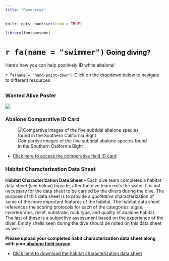 ```yaml
---
title: "Resources"
---
```


```r
knitr::opts_chunk$set(echo = TRUE)
```

```r
library(fontawesome)
```

# `r fa(name = "swimmer")`<span style='color:#000000; font-size:75%'> Going diving? </span>
Here's how you can help positively ID white abalone!

`r fa(name = "hand-point-down")` Click on the dropdown below to navigate to different resources 

## {.tabset .tabset-dropdown}

### Wanted Alive Poster

![](./images/ab_poster.png)

### Abalone Comparative ID Card

![Compartive images of the five subtidal abalone species found in the Southern California Bight](./images/compartive_id.png) 


- [Click here to access the comperative field ID card](./images/Abalone-id-cards_5x8.pdf){target="_blank"}

### Habitat Characterization Data Sheet

**Habitat Characterization Data Sheet** – Each dive team completes a habitat data sheet (see below) topside, after the dive team exits the water. It is not necessary for the data sheet to be carried by the divers during the dive. The purpose of this data sheet is to provide a *qualitative* characterization of some of the more important features of the habitat. The habitat data sheet references the scoring protocols for each of the categories: algae, invertebrates, relief, substrate, rock type, and quality of abalone habitat. The last of these is a subjective assessment based on the experience of the diver. Empty shells seen during the dive should be noted on this data sheet as well. 

**Please upload your completed habit characterization data sheet along with your [abalone field survey](https://forms.gle/7ES7mD9mbVvvCtKX9){target="_blank"}** 

- [Click here to download the habitat characterization data sheet](./files/Habitat_data_sheet.pdf){target="_blank"}
